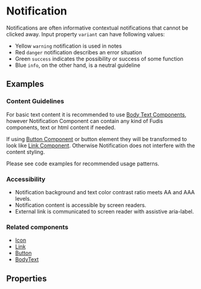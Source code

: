 
<Meta title="Components/Notification" />

# Notification

Notifications are often informative contextual notifications that cannot be clicked away. Input property `variant` can have following values:

* Yellow `warning` notification is used in notes
* Red `danger` notification describes an error situation
* Green `success` indicates the possibility or success of some function
* Blue `info`, on the other hand, is a neutral guideline

## Examples

<Canvas of={NotificationStories.AllVariants} />

### Content Guidelines

For basic text content it is recommended to use [Body Text Components](/docs/components-typography-body-text--documentation),
however Notification Component can contain any kind of Fudis components, text or html content if needed.

If using [Button Component](/docs/components-button--documentation) or button element they will be transformed to look like
[Link Component](/docs/components-link--documentation). Otherwise Notification does not interfere with the content styling.

Please see code examples for recommended usage patterns.

<Canvas of={NotificationStories.ExampleWithMultipleChildComponents} />

<Canvas of={NotificationStories.ExampleWithExternalLinkAndButton} />

### Accessibility

* Notification background and text color contrast ratio meets AA and AAA levels.
* Notification content is accessible by screen readers.
* External link is communicated to screen reader with assistive aria-label.

### Related components

* [Icon](/docs/components-icon--documentation)
* [Link](/docs/components-link--documentation)
* [Button](/docs/components-button--documentation)
* [BodyText](/docs/components-typography-body-text--documentation)

## Properties

<ArgTypes of={NotificationComponent} />
